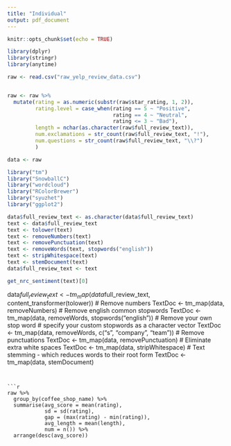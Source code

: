```yaml
---
title: "Individual"
output: pdf_document
---
```


```r
knitr::opts_chunk$set(echo = TRUE)
```


```r
library(dplyr)
library(stringr)
library(anytime)
```

```r
raw <- read.csv("raw_yelp_review_data.csv")
```

```r

```


```r
raw <- raw %>%
  mutate(rating = as.numeric(substr(raw$star_rating, 1, 2)),
         rating.level = case_when(rating == 5 ~ "Positive",
                                  rating == 4 ~ "Neutral",
                                  rating <= 3 ~ "Bad"),
         length = nchar(as.character(raw$full_review_text)),
         num.exclamations = str_count(raw$full_review_text, "!"),
         num.questions = str_count(raw$full_review_text, "\\?")
         )

data <- raw
```

```r
library("tm")
library("SnowballC")
library("wordcloud")
library("RColorBrewer")
library("syuzhet")
library("ggplot2")
```

```r
data$full_review_text <- as.character(data$full_review_text)
text <- data$full_review_text
text <- tolower(text)
text <- removeNumbers(text)
text <- removePunctuation(text)
text <- removeWords(text, stopwords("english"))
text <- stripWhitespace(text)
text <- stemDocument(text)
data$full_review_text <- text

get_nrc_sentiment(text)[0]

```
data$full_review_text <- tm_map(data$full_review_text, content_transformer(tolower))
# Remove numbers
TextDoc <- tm_map(data, removeNumbers)
# Remove english common stopwords
TextDoc <- tm_map(data, removeWords, stopwords("english"))
# Remove your own stop word
# specify your custom stopwords as a character vector
TextDoc <- tm_map(data, removeWords, c("s", "company", "team")) 
# Remove punctuations
TextDoc <- tm_map(data, removePunctuation)
# Eliminate extra white spaces
TextDoc <- tm_map(data, stripWhitespace)
# Text stemming - which reduces words to their root form
TextDoc <- tm_map(data, stemDocument)

```


```r
raw %>%
  group_by(coffee_shop_name) %>%
  summarise(avg_score = mean(rating),
            sd = sd(rating),
            gap = (max(rating) - min(rating)),
            avg_length = mean(length),
            num = n()) %>%
  arrange(desc(avg_score))
```

```r

```



